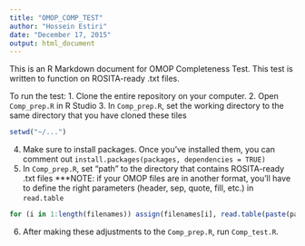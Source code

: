 ```yaml
---
title: "OMOP_COMP_TEST"
author: "Hossein Estiri"
date: "December 17, 2015"
output: html_document
---
```


This is an R Markdown document for OMOP Completeness Test. This test is written to function on ROSITA-ready .txt files. 

To run the test:
1. Clone the entire repository on your computer.
2. Open `Comp_prep.R` in R Studio
3. In `Comp_prep.R`, set the working directory to the same directory that you have cloned these tiles
```r
setwd("~/...")
```
4. Make sure to install packages. Once you've installed them, you can comment out `install.packages(packages, dependencies = TRUE)`
5. In `Comp_prep.R`, set "path" to the directory that contains ROSITA-ready .txt files
***NOTE: if your OMOP files are in another format, you'll have to define the right parameters (header, sep, quote, fill, etc.) in `read.table`
```r
for (i in 1:length(filenames)) assign(filenames[i], read.table(paste(path,"/",filenames[i],sep=""), header = T, sep="|",quote = "",fill = TRUE))

```
6. After making these adjustments to the `Comp_prep.R`, run `Comp_test.R`.
